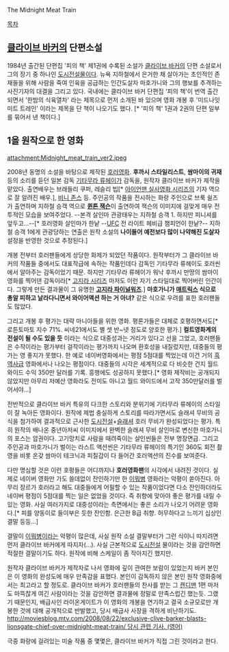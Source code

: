 The Midnight Meat Train

[[목차]]

== [[클라이브 바커]]의 단편소설 ==
1984년 출간된 단편집 '피의 책' 제1권에 수록된 소설가 [[클라이브 바커]]의 단편 소설로서 그의 장기 중 하나인 [[도시전설]]물이다. 뉴욕 지하철에서 은거한 채 살아가는 초인적인 존재들을 위해 사람을 죽여 인육을 공급하는 인간도살자 마호가니와 그의 행보를 추격하는 사진기자의 대결을 그리고 있다. 국내에는 클라이브 바커 단편집 '피의 책'이 번역 출간되면서 '한밤의 식육열차' 라는 제목으로 먼저 소개된 바 있으며 영화 개봉 후 '미드나잇 미트 트레인' 이라는 제목을 단 책이 나오기도 했다. [* '피의 책' 1권과 2권의 단편 일부를 묶어서 낸 책이다.]

== 1을 원작으로 한 영화 ==
attachment:Midnight_meat_train_ver2.jpeg

2008년 동명의 소설을 바탕으로 제작된 [[호러영화]]. '''후까시 스타일리스트''', '''쌈마이의 귀재'''등의 소리를 듣던 일본 감독 [[기타무라 류헤이]]가 감독을, 원작자 클라이브 바커가 제작을 맡았다. 출연배우는 브래들리 쿠퍼, 레슬리 빕[* [[아이언맨 실사영화 시리즈]]의 기자 역으로 잘 알려진 배우.], [[비니 존스]] 등. 주인공의 작품을 전시하는 화랑 주인으로 브룩 쉴즈가 출연하며 지하철 승객 역으로 '''[[퀸튼 잭슨]]'''이  출연하여 잭슨의 이미지에 걸맞게 매우 전투적인 모습을 보여주었다. --본격 살인마 관광태우는 지하철 승객 1. 하지만 피니셔를 앞두고...--[* 호러영화 살인마가 한낱 --[[UFC]] 전 라이트 헤비급 챔피언이 한낱?-- 지하철 승객 1에게 관광당하는 연출은 원작 소설의 '''나이들어 예전보다 많이 나약해진 도살자''' 설정을 반영한 것으로 추정된다.] 

개봉 전부터 호러팬들에게 상당한 화제가 되었던 작품이다. 원작부터가 그 클라이브 바커의 작품들 중에서도 대표작급에 속하는 작품인데다 감독인 기타무라 류헤이도 호러씬에서 알아주는 감독이었기 때문. 하지만 기타무라 류헤이가 워낙 후까시 만땅의 쌈마이영화를 찍어댄 감독이라[* [[고지라 시리즈]] 마저도 이런 자기 스타일대로 찍어버린 인간이다. 그렇게 만든 결과물이 그 유명한 '''[[고지라 파이널워즈]]'''.] '''마호가니가  [[매트릭스]] 식으로 총알 피하고 날라다니면서 와이어액션 하는 거 아녀?''' 같은 식으로 우려를 표한 호러팬들도 많았다.

그리고 개봉 후 평가는 대략 마니아들을 위한 영화. 평론가들은 대체로 호평하면서도[* 로튼토마토 지수 71%. 씨네21에서도 별 셋 반~넷 정도로 양호한 평가.] '''컬트영화계의 전설이 될 수도 있을 듯''' 이라는 식으로 대중성과는 거리가 있다고 선을 그었고, 호러팬들은 수작이라는 평가부터 걸작이라는 평가까지 나오며 환호성을 내질렀지만, 대중들의 평가는 영 좋지가 못했다. 한 예로 네이버영화에서는 평점 5점대를 찍었는데 이건 거의 [[흑역사]]급 영화에서나 나오는 평점이다. 대중들의 시각은 세계적으로 다 비슷한 건지 월드 와이드 수익 350만 달러를 기록. 흥행에도 성공하지 못했다.[* 영화 제작비는 공개되지 않았지만 아무리 저예산 영화라도 전미도 아니고 월드 와이드에서 고작 350만달러를 벌어서야...]

전반적으로 클라이브 바커 특유의 다크한 스토리와 분위기에 기타무라 류헤이의 스타일이 잘 녹아든 영화이다. 원작에 제법 충실하게 스토리를 따라가면서도 슬래셔 무비의 공식을 첨가하여 결과적으로 근사한 [[도시전설]]+[[슬래셔]] 호러 무비가 완성되었다는 평가. 특히 원작의 배나온 중년아저씨 이미지에서 완벽한 슬래셔 무비 살인마로 변신한 마호가니의 포스는 압권이다. 고기망치로 사람을 때려죽이는 살인씬들은 전부 명장면급. 그리고 주인공과 마호가니가 벌이는 라스트 액션씬은 기타무라 류헤이의 특기인 360도 회전 촬영을 비롯 온갖 쌈마이 테크닉과 피칠갑이 다 들어간 호러액션의 진수를 보여준다.

다만 명심할 것은 이런 호평들은 어디까지나 '''호러영화팬'''의 시각에서 내려진 것이다. 실제로 네이버 영화만 가도 쓸데없이 잔인하기만 한 [[이뭐병]] 영화라는 악평이 쏟아진다. 아무리 장르가 호러라고 해도 대중들에게 어필할 수 있는 작품이었다면 다소 잔인하더라도 네이버 평점이 5점대를 찍는 일은 없었을 것이다. 즉 취향에 맞아야 좋은 평가를 내릴 수 있는 영화. 사실 여러가지로 대중성이라는 측면에서는 좋은 소리가 나오기 어려운 영화다.[* 피를 양동이로 들이부은 듯한 잔인함. 은근한 B급 취향. 허무하다고 느끼기 십상인 결말 등등...]

결말이 [[이뭐병]]이라는 악평이 많은데, 사실 원작 소설 결말부터가 그런 식이니 따지려면 먼저 클라이브 바커에게 따지자(...). 사실 근본적으로 [[도시전설]] 물이라는 것을 감안하면 적절한 결말이기도 하다. 원작에 비해 스케일이 좀 작아지긴 했지만.

원작자 클라이브 바커가 제작자로 나서 영화에 깊이 관여한 보람이 있었는지 바커 본인은 이 영화의 완성도에 매우 만족감을 표했다. 본인이 감독하지 않은 본인 원작 영화중에서는 최고라고 할 정도로. 클라이브 바커가 호러팬들의 찬사를 받는 그 [[캔디맨]] 1편 마저도 마뜩찮게 여긴 사람이라는 것을 감안하면 결과물에 정말로 만족스럽긴 했는듯.
그랬기 때문인지, 배급사인 라이온게이트가 이 영화의 개봉을 연기하고 결국 소규모로만 개봉한 것에 대해 공개적으로 반발했고, 당시 배급사 사장을 격하게 비난하기도. [[http://moviesblog.mtv.com/2008/08/22/exclusive-clive-barker-blasts-lionsgate-chief-over-midnight-meat-train/ 당시 관련 기사. (영어)]] 

극중 화랑에 걸려있는 미술 작품 중 몇몇은, 클라이브 바커가 직접 그린 것이라고 한다.
